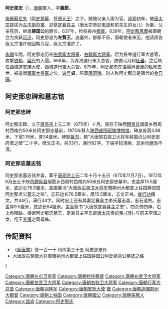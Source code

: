 '''阿史那忠'''（{{bd|611年||675年|5月24日|catIdx=A}}），[[唐朝|唐朝]]軍人，字'''義節'''。

[[突厥|突厥]][[蘇尼失|蘇尼失]]（[[阿史那蘇|阿史那蘇]]、[[怀德元王|怀德元王]]）之子。跟随父亲入唐为官。[[貞观|貞观]]初年，被[[唐太宗|唐太宗]]提拔为[[左威卫|左屯衛将軍]]，迎娶[[定襄县主|定襄县主]]（唐太宗贵妃[[韦珪|韦珪]]和前夫生的女儿）为妻。父亲死后，继承'''薛国公'''的爵位。637年，检校長州[[都督|都督]]。639年，[[阿史那思摩|阿史那思摩]]被唐朝立为突厥[[可汗|可汗]]，阿史那忠为'''左賢王'''。出塞外，郁郁不乐，唐朝使者来见，他请禀告唐太宗准许他回朝为官，唐太宗准許了。

[[永徽|永徽]]年間，阿史那忠历任[[左武卫|左武衛大将軍]]、[[右骁卫大将军|右驍衛大将軍]]。后为長岑道行軍大总管，攻撃[[铁勒|铁勒]]、[[契丹|契丹]]的入侵。668年，为青海道行軍大总管，防備弓月和[[吐蕃|吐蕃]]，之后转任[[西域|西域]]道安撫大使、西域道行軍大总管。675年，阿史那忠在[[洛陽|洛陽]]尚善里的私邸去世，被追贈[[鎮軍大將軍|鎮軍大将軍]]之位，[[谥号|谥号]]'''貞'''，陪葬[[唐昭陵|唐昭陵]]。时人称阿史那忠是唐代的[[金日磾|金日磾]]。

==阿史那忠碑和墓志铭==
===阿史那忠碑===
阿史那忠碑，立于[[唐高宗|唐高宗]]上元二年（675年）十月。原存于陕西[[醴泉县|醴泉县]]烟霞乡西周村西南约50米处阿史那忠墓前，1975年移入[[陕西省|陕西]][[咸阳市|咸阳]][[唐昭陵|昭陵博物馆]]。碑身首高3.88米，下宽1.18米，厚34厘米。碑额[[篆书|篆书]]，题“大唐故右骁卫大将军薛国贞公阿史那府君之碑”二十字。碑文正书，共33行，满行82字。下端字较清晰，其余均磨泐不清。
{{Quotation|
大唐故右骁卫大将军薛国贞公阿史那府君碑
<br>　　（上阙）同〇；执契结绳，八极与四均齐致。〇幽陵之憬服，考太阴之列壤。天骄拥众，罕屈（阙四十三字）〇化〇猷，掩〇瀛而被有截；辩方正位，-{踰}-亥步而极无垠。罄域输賝，倾埏入侍。若乃器藏於用，几动於（阙十四字）吕〇〇圣人而委（阙十四字）孙吴以高视，〇〇〇以长驱。应运杰出，在于薛国公矣！'''公讳忠，字义节，其先代人，今为京兆万年人也'''。郁矣曾基，克承大禹〇〇；遐哉茂业，奄有幽都之地。洪源共昌海分流，崇构与轩〇-{競}-〇。'''曾祖大原，祖邕周，为本国可汗'''，早称强盛，〇承正朔。控千〇於龙城，境穷西夜；骋万骑於鸡〇，威震东胡。'''父苏，皇朝左骁卫大将军、宁州都督，怀德元王'''。〇〇方〇，是曰〇金之胤；〇该逆顺，恭惟〇〇之〇。信化〇〇，特（阙七字）扬圣历，候〇〇而奉丹墀。不〇以贵，〇〇泉〇恺泽；异姓而王，埒长沙〇启祚。公丕承昌绪，允迪潜祯。上分列纬，应天街之秘象；下属〇山，〇宝-{籙}-之灵气。〇〇则英略〇运，〇〇则（阙十五字）风〇〇，知〇之心弥远。干将甫成，〇犀之奇可察；豫章初拱，〇蠲之〇先彰。素怀不羁之节，载蕴非常之志。及隋季崩离，中州板荡。我大唐拨乱反正，代天立极。（阙十七字）义〇〇锦轩之使。公亦〇命言归，咸承绣袷之赏。石奋父子，共沐朝恩；秺侯仁孝，式流家祉。时以漠南未静，委公作镇，颉利可汗，乘间内侮，敕遣张〇相〇赍远人。公力引（阙十一字）利以〇〇〇〇〇以囚-{縶}-。兵刃不加，凶渠底定。大夫之使闽越，嘉谟斯在；介子之〇楼兰，英风可蹑。竭诚之迹，基於此矣！诏授左屯卫将军，仍令北门宿卫，赐甲第一区，降定襄县主、〇〇〇〇，时贞观之四年也。统御中军，〇〇〇之睿哲；去来外馆，动吹箫之妙曲。望重勋戚，誉浃遐迩。俄丁元王忧，寻起复职，寝苫结慕，集蓼缠哀。善丧能毁，葈貌悲於行路；夺礼即戎，柴形怆於朝序。九年，诏封薛国公，食邑三千户。十一年，检校长州都督。泽〇〇〇，〇四豪之旧国；任隆式〇，〇十角之新〇。克清边瓂，言旋京邑，检校左屯营。既而句丽、百济，互相侵逼；处月、焉耆，各为唇齿。肆回邪於荒裔，轸吊伐于皇情。天（阙十四字）-{迺}-〇绥边〇〇，诏公西域安抚。载叶〇如之寄，右地砻〇，加授上柱国。廿年，迁右武卫大将军。复属延陀纵慝，铁勒怙乱，乘壮月以控弦，候朔风以鸣镝。孰膺分阃，（阙十四字）先之以德，〇翘〇而逆命；后之以刑，旋〇辅以〇绩。廓清柳塞，繄公是赖。赐金银器物数十事，缯彩五百匹、钱廿万、马五十匹。霍氏辞第，竟收绝漠之功；荀父延锡，寔资-{剋}-狄之效。俄而七〇〇〇，八〇晚出。〇〇〇〇，侍岩廊而逾谨；宸驾上仙，攀弓弦而殆绝。天皇纂历，景祚惟新；帝泽滂流，伸恩念旧。爰复本任，委之心膂。永徽中，以太妃忧去职，栾棘之痛，若居元王之丧。其年起复，授左武卫大将军，〇〇北门〇〇，迁右骁卫大将军。显庆五年，诏为使持节长岑道行军大总管。辰韩俶扰，从旆除残；契丹纵毒，-{迴}-戈拯乱。剿玄菟之游魂，覆黄龙之巨孽。亦既至心，恩赏兼隆。初改屯营为羽林军，委公统（阙六字）兵禁闱。妙识机权，深闲体制。〇〇〇〇，徙〇侯玉中衢；紫掖分严，整云营于上苑。六军取其节度，八校法其规模。是以历事两朝，俱〇殊荣。每召诸王宴集，公必预焉。伯初之恒宿禁中，仲〇之常居〇内，比迹〇〇，〇何等〇。洎检玉梁，阴封金岱。趾〇〇〇，〇〇〇旧勋，诏公兼右卫大将军检校羽林如故。式彰巡警之效，聿陪登降之礼。嘉庆是覃，鸿私允洽。复以吐蕃蚁结，近〇凶丑。弓月（阙十字）之〇孔炽〇兰之域。〇想伏波，载恩横海。总章初，诏公为青海道行军大总管，甫临边服，克静妖氛。将军有百胜之功，天子缓一隅之虑。寻又奉诏为西域道安抚大使兼行军大总管。乘〇则发，在变以能通；杖义斯举，有征而无战。威信并行，羌夷是服。洎乎振旅，频加劳问。方当克享期颐，永膺福禄，延十纪之遐-{筭}-，升九命之崇班。不谓大树先秋，和松落其〇〇；高台遂毁，〇〇〇其〇〇。悲呼，以上元二年五月廿四日薨於洛阳尚善里之私第，春秋六十有五。皇上夙延恩顾，事越等伦。爰自寝疾，深於于〇壁之宠；逮是归全，甚於趋轮之恸。前後中使，相望於道，诏赠镇军大将军、使持节、大都督、荆岳硖朗四州诸军事、荆州刺史，赙绢布七百段，米粟七百石，赐东园秘器。凶事葬事，并令官给，务从优厚，陪葬昭陵。仪仗送至墓所往还，常所服甲，敕令随瘗。并赐衣服锦被等物，特〇〇〇立碑。粤以其年岁次乙亥十月辛未朔十五日乙酉迁窆於昭陵之安乐原。谥曰“贞”。礼也。惟公擅生知之敏，禀默识之资。器局〇峻，襟灵爽澈。蕴苍璧以载融，莹白-{珪}-以无玷。贞心劲勇，仪竹柏而齐秀；猛气抑扬，〇风云而共〇。学该武艺，洞晓兵法。言合于道，〇真弃乎糟粕；理会於神，处物期於简易。观其在割能断，转危就安。由余入秦而著勣，天赐归晋而延宠，此乃周身之智也。清以激贪，勤以应务。止戈而清〇〇，授钺而靖边尘，此乃〇〇之〇也；爱敬无违，纯〇〇〇。〇色踵三姜之养，居丧极二〇之毁，此乃奉亲之孝也；珠玑孕掌，瑶瑾光庭。辛氏皆将帅之风，陈扉无聊长之〇，此乃〇子之慈也；赫奕钟鼎，留连赏会。〇〇之〇石〇〇〇〇之〇〇〇〇，此乃知命之达也。凡此五美，〇振嘉声，故能上〇紫极，排阊阖而遐举；侧〇丹宫，肃钩陈以严待。左临海甸，一战而荡玄夷；右瞰河〇，〇〇〇靖白虏。出定四〇，入掌六师，属〇〇之（阙八字）一居〇〇〇〇八年，宠〇〇〇，冠于〇〇之右；谦恭无怠，光于〇将之先。博陆之谨慎〇心，二十余载；富平之勤劳处事，三十馀祀。校被声尘，固〇优劣。咨所谓立功立事、有始有卒者矣。有子太仆少卿〇〇〇〇〇〇〇〇〇〇〇〇〇〇天伦。诞秀质于玉山，蕴贞猷于金柅。学该七略，发挥书府之奥；辩纵三牙，含吐谈最之实。君子称其礼节，通人许其远大。至性有闻，因心则感。以为〇台馈象，丹青有歇灭之〇；（阙九字）之质。〇刊盛德，式〇典〇。〇〇过客披文，载揖先贤之范；故人望拜，遐传不朽之业。其铭曰：
<br>文昌列将，武库陈兵。敌万为杰，-{踰}-千〇英。属此邦彦，〇兹国〇。〇〇〇〇，〇〇〇〇。
<br>幼诞〇〇，〇〇粹质。六象云翥，三〇电逸。虹宝连城，骊珠照室。器则瑚琏，材惟梓漆。
<br>德宇曾骞，礼舆遐振。断山载凝，澄波巳濬。践孝履仁，宅谦居慎。处事无惑，出言有信。
<br>钤符蕴妙，剑术穷微。〇〇〇〇，〇〇〇〇。〇〇〇〇，〇〇〇〇，〇〇〇〇。〇圣爰归。
<br>礼极将坛，荣开戚里。韩城已赋，秦楼载峙。轩盖联华，歌钟遞起。宅躬伊泰，在贵不恃。
<br>尽节禁止戎，杖威遐服。东涉鲸海，西临鸟谷。阵〇前茅，功宣破竹。〇〇〇〇，〇〇〇〇。
<br>〇〇〇〇，〇〇〇〇。〇〇〇从，〇山〇谣。蹊桃遽落，营柳先凋。九泉永-{閟}-，三宫寂寥。
<br>庆属象贤，德钟令嗣。箕裘允袭，文武不坠。仰毕陌以缠哀，望卢山而结欷。纪贞石而垂范，庶〇〇〇〇〇。
}}
===阿史那忠墓志铭===
阿史那忠墓志铭并盖，葬于[[唐高宗|唐高宗]][[上元|上元]]二年十月十五日（675年11月7日）。1972年6月出土于陕西[[醴泉县|醴泉县]]烟霞乡西周村西南约50米处阿史那忠墓中。志盖厚15.5厘米，底边长76.5厘米，盖面篆书“大唐故[[右骁卫大将军|右骁卫大将军]]赠荆州大都督上柱国薛虢国阿史那贞公墓志之铭”。志石边长76.5厘米，厚15.5厘米，志文正书，[[崔行功|崔行功]]撰文，共44行，满行44字。同时出土还有其妻定襄县主李氏墓志盖，志石遗失。志盖厚9.5厘米，底边长64厘米。盖面篆书“大唐故定襄县主之志”。四杀饰四神，右上角残缺。根据阿史那忠墓志，定襄县主李氏是[[唐太宗|唐太宗]]贵妃[[韦珪|韦-{珪}-]]与前夫李珉之女，纪王[[李慎|李慎]]之同母姊。
{{Quotation|
唐故右骁卫大将军兼检校羽林军赠镇军大将军荆州大都督上柱国薛国公阿史那贞公墓志铭并序
<br>　　公讳忠，字义节，其先代人，今为京兆之万年人也。若夫玄-{珪}-拱揖，有夏之苗裔克昌；绿车见迎，盛汉之内戚恩重。帝系绵远，受氏灵长。铸鼎馀业，椒房令绪。三古不忘，六藉斯著。'''曾祖大原，祖邕周，并本国可汗'''。自晋氏浮江，魏朝入洛，溟海南绝，天街北临，灵命有归，代雄朔野。郁闷金丘之下，咸申贽币；榆关柳塞之阴，并从疆理。'''父苏，左骁卫大将军、宁州都督、怀德元王'''。英姿天挺，伟量桀出。皇唐启运，圣武君临。掩顿八紘，囊括四海。王早图去就，预辩兴亡。归诚真主，遂荷恩渥。-{擬}-宋开国，非刘而王。公河岳韫灵，辰象流庆。克岐克嶷之性，然于所然；事君事亲之方，得于自得。环材体峻，绝节神凝。双戟两鞬之奇，占风视日之秘。糓城黄石，暗入于兵符；南林白猿，遥传于剑术。武德之日，元王结款太宗，公时则绮襦，早蒙谒见。及贞观云始，塞北乖离，公诱执颉利可汗而以归国，蒙加宠命，授左屯卫将军。年-{踰}-志学，遂参禁卫。寻降秾华，婚定襄县主，赐以甲第，赏眄特隆。又加上护军，用奖戎秩。元王薨背，哀穷荼蓼。金革为重，有诏权夺，复居本职，服阕，袭封薛国公。新秦临边，控带戎夏，十一年内，检校长州都督。圣驾雷动，问罪东夷。公衔命风驰，慰抚西域，旌悬泑泽，骑越葱河。处月、焉耆，共稽王略。公扬威电击，诸戎瓦解。前庭宝马，驱入阳关；罽宾飞鸾，将充禁籞。辽东奉见，诏隆奖饰，仍授上柱国。侍辇幽燕，言过汾晋。于时延陁犯塞，羽檄纷然，公驰驿赴救，事宁而返。蜂蚁复东，风尘大惊，诏率全军，应时摧殄。延陁遂灭，漠北以空。迁右武卫大将军，赐金银器物十事，缯-{綵}-五百匹，钱廿万。林父-{剋}-敌，方赐家臣；魏绛和戎，亦分金奏。太宗晏驾，攀髯靡及，送往事居，情礼兼遂。蒙委心腹，屯兵禁苑，陵墓事终，解严复职。自今上居极，恩遇弥重。永徽中，丁太妃艰，不堪号慕，降旨哀譬，仍令起服，为左武卫大将军，寻迁右骁卫大将军。属兴师辽碣，以公为使持节、长岑道行军大总管。元戎长驱，天威遐畅，三山因之而波荡，九种以之而震惊。契丹在白猿之东，居黄龙之右，近侵卉服，外结鸟夷。公回师诛翦，应机殄灭，虏获万计，三军无私，蒙赏缣帛，仍于羽林军检校。钩陈之对南宫，羽林直通北洛。心膂之切，惟公是先。总章元年，吐蕃入寇，拜使持节青海道行军大总管，长策远振，群凶竄迹。武贤不捷，充国徒淹。西海诸蕃，经途万里，而有弓月扇动，吐蕃侵逼。延寿莫制，会宗告窘。以公为西域道安抚大使兼行军大总管。公问望-{著}-于遐迩，信义行乎夷狄。飨士丹丘之上，饮马瑶池之滨。夸父惊其已远，章亥推其不逮。范文后入，情不论功；冯异却坐，事非饰让。奉跸东京，承颜北阙。鬼神多爽，苍旻不惠。汉帝玉-{盃}-，馀欢未绝；魏君丸药，仙气无徵。暴疾遂兴，奄然捐馆。以上元二年五月廿四日薨于洛阳尚善里之私第，春秋六十有五。呜呼哀哉！圣情震悼，朝伦惊嗟。吴汉云亡，延笃述其天宠；李广长逝，史迁言其迹悲。自于初终，及之殡殓，中使频降，賵襚隆厚。诏曰：“故右骁卫大将军阿史那忠，貔貅〇〇，〇任于专征；心膂攸资，寄深于御侮。匪躬之操，在暮齿而弥隆；奉上之诚，历岁寒而逾劭。而光阴不驻，舟壑遽迁。宜被哀荣，式旌幽壤。可赠镇军大将军、使持节、大都督、荆岳硖朗四州诸军事、荆州刺史，馀并如故。赙绢布七百段、米粟七百石。赐东园秘器。凶事丧事，并宜官给，务从优厚。仍陪葬昭陵。仪仗送至墓所往还。”惟公天然爱敬，纵情融朗。未学而学，求仁则仁。昔在幼年，早逢多故。见几而作，立事非常。遂得寄切兰锜，礼华蓁叶。东征北伐，西抚南驰。经营四方，远-{詠}-三捷。在其宽乃容众，信必覆言。驱策两朝，周旋四纪。兰池近出，便侍玉舆；长杨骑归，常参罗荐。若其御沟通水，上路开扉。六佾分行，驷铁齐首。秋天露早，春日风初。每惆怅于宾筵，时留连于酒德。高朗令终之美，启手启足之规。垂之话言，事先俭薄。夫人渤海李氏，隋户部尚书雄之孙，齐王友珉之女；母京兆韦氏，郧国公孝宽之孙、陈州刺史圆成之女；夫人又纪王慎之同母姊也。椒庭藉宠，〇封定襄县主。诏以妻公焉。宋鲤齐鲂，金声玉润。仙露俄尽，神香不然。昔以永徽四年薨，先葬于昭陵之下。子太子仆暕等门绪高华，风仪秀逸。天资孝友，习兼文艺。创巨潜及，穹苍莫追。粤以上元二年岁次乙亥十月辛未朔十五日乙酉，奉迁灵榇，合葬于昭陵之茔。谥曰贞，礼也。呜呼哀哉！展灵骖于关谷，讬遗荣于茔墓，指毕陌而超遥，辞洛城而顾步。气清蝉晚，秋深雁度。怨湘水之微澜，悲穀林之竦树。尚屯骑士，方成武库。唯〇德而可传，亦何人而不故。其词曰：
<br>烛龙光远，毕昴星悬。柳塞〇地，葱河隔天。抗衡轩日，战胜周年。崇基偃蹇，夐绪蝉联。
<br>乃降精灵，是生奇桀。九飞毻羽，千里浴血。因心孝慈，克己〇节。卫律初死，休屠新灭。
<br>言归凤阙，遂叶龙颜。上肃云扆，仰排星关。朝鲜旆入，踈勒麾还。蹊谣广树，槛谏云攀。
<br>羽林营近，便门辇出。雍畤驱鹿，渭桥先跸。讽疑役鬼，心惊触瑟。酿玉欢长，筵罗宴密。
<br>树接小苑，门向厨城。池含秋色，鸟变春声。云过钿黛，风杂丝笙。蜉蝣可薄，蟋蟀无轻。
<br>高明必瞰，仁智同泯。秦穆亦然，鲁声忽尽。礼缘恩缛，旒随痛轸。卢山坟高，玄甲阵引。
<br>魂归八水，路入三湘。紫气龙匣，白云帝乡。山河悽断，原隰芸黄。千秋兮万恨，泉深兮水长。
<br>秘书少监清河崔行功撰
}}

==传記資料==
*《[[新唐書|新唐書]]》卷一百一十 列传第三十五 阿史那忠传
*大唐故右驍衛大将軍贈荊州大都督上柱国薛国公阿史那貞公墓誌之銘 

[[Category:唐朝左屯卫将军|Category:唐朝左屯卫将军]]
[[Category:唐朝检校都督|Category:唐朝检校都督]]
[[Category:唐朝右武卫大将军|Category:唐朝右武卫大将军]]
[[Category:唐朝左武卫大将军|Category:唐朝左武卫大将军]]
[[Category:唐朝右骁卫大将军|Category:唐朝右骁卫大将军]]
[[Category:唐朝行军大总管|Category:唐朝行军大总管]]
[[Category:唐朝羽林军|Category:唐朝羽林军]]]
[[Category:唐朝安抚大使|Category:唐朝安抚大使]]
[[Category:唐朝镇军大将军|赠]]
[[Category:唐朝追赠荆州大都督|Category:唐朝追赠荆州大都督]]
[[Category:唐朝上柱国|Category:唐朝上柱国]]
[[Category:唐朝國公|Category:唐朝國公]]
[[Category:唐朝突厥人|Category:唐朝突厥人]]
[[Category:諡貞|Category:諡貞]]
[[Category:阿史那氏|Category:阿史那氏]]